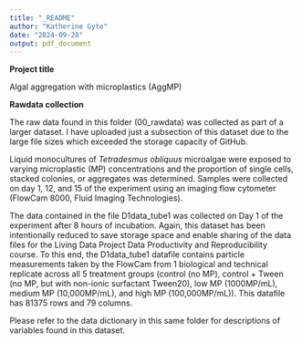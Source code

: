 ```yaml
---
title: "_README"
author: "Katherine Gyte"
date: "2024-09-28"
output: pdf_document
---
```


**Project title**

Algal aggregation with microplastics (AggMP)

**Rawdata collection**

The raw data found in this folder (00_rawdata) was collected as part of a larger dataset. I have uploaded just a subsection of this dataset due to the large file sizes which exceeded the storage capacity of GitHub.

Liquid monocultures of *Tetradesmus obliquus* microalgae were exposed to varying microplastic (MP) concentrations and the proportion of single cells, stacked colonies, or aggregates was determined. Samples were collected on day 1, 12, and 15 of the experiment using an imaging flow cytometer (FlowCam 8000, Fluid Imaging Technologies).

The data contained in the file D1data_tube1 was collected on Day 1 of the experiment after 8 hours of incubation. Again, this dataset has been intentionally reduced to save storage space and enable sharing of the data files for the Living Data Project Data Productivity and Reproducibility course. To this end, the D1data_tube1 datafile contains particle measurements taken by the FlowCam from 1 biological and technical replicate across all 5 treatment groups (control (no MP), control + Tween (no MP, but with non-ionic surfactant Tween20), low MP (1000MP/mL), medium MP (10,000MP/mL), and high MP (100,000MP/mL)). This datafile has 81375 rows and 79 columns.

Please refer to the data dictionary in this same folder for descriptions of variables found in this dataset.
